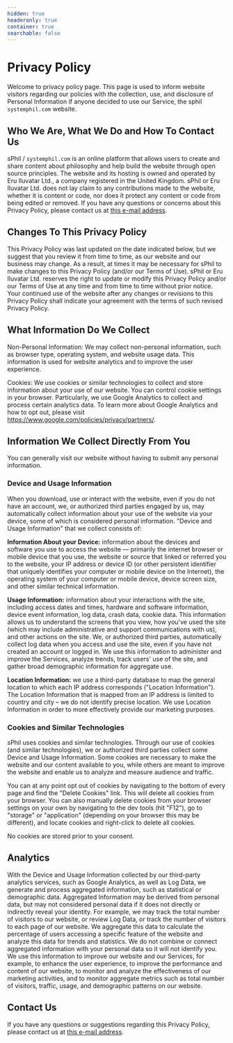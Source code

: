 ```yaml
---
hidden: true
headeronly: true
container: true
searchable: false
---
```


# Privacy Policy

Welcome to privacy policy page. This page is used to inform website visitors
regarding our policies with the collection, use, and disclosure of Personal
Information if anyone decided to use our Service, the sphil `systemphil.com`
website.

## Who We Are, What We Do and How To Contact Us

sPhil / `systemphil.com` is an online platform that allows users to create and
share content about philosophy and help build the website through open source
principles. The website and its hosting is owned and operated by Eru Iluvatar
Ltd., a company registered in the United Kingdom. sPhil or Eru Iluvatar Ltd.
does not lay claim to any contributions made to the website, whether it is
content or code, nor does it protect any content or code from being edited or
removed. If you have any questions or concerns about this Privacy Policy, please
contact us at [this e-mail address](mailto:service@systemphil.com).

## Changes To This Privacy Policy

This Privacy Policy was last updated on the date indicated below, but we suggest
that you review it from time to time, as our website and our business may
change. As a result, at times it may be necessary for sPhil to make changes to
this Privacy Policy (and/or our Terms of Use). sPhil or Eru Iluvatar Ltd.
reserves the right to update or modify this Privacy Policy and/or our Terms of
Use at any time and from time to time without prior notice. Your continued use
of the website after any changes or revisions to this Privacy Policy shall
indicate your agreement with the terms of such revised Privacy Policy.

## What Information Do We Collect

Non-Personal Information: We may collect non-personal information, such as
browser type, operating system, and website usage data. This information is used
for website analytics and to improve the user experience.

Cookies: We use cookies or similar technologies to collect and store information
about your use of our website. You can control cookie settings in your browser.
Particularly, we use Google Analytics to collect and process certain analytics
data. To learn more about Google Analytics and how to opt out, please visit
https://www.google.com/policies/privacy/partners/.

## Information We Collect Directly From You

You can generally visit our website without having to submit any personal
information.

### Device and Usage Information

When you download, use or interact with the website, even if you do not have an
account, we, or authorized third parties engaged by us, may automatically
collect information about your use of the website via your device, some of which
is considered personal information. "Device and Usage Information" that we
collect consists of:

**Information About your Device:** information about the devices and software
you use to access the website — primarily the internet browser or mobile device
that you use, the website or source that linked or referred you to the website,
your IP address or device ID (or other persistent identifier that uniquely
identifies your computer or mobile device on the Internet), the operating system
of your computer or mobile device, device screen size, and other similar
technical information.

**Usage Information:** information about your interactions with the site,
including access dates and times, hardware and software information, device
event information, log data, crash data, cookie data. This information allows us
to understand the screens that you view, how you've used the site (which may
include administrative and support communications with us), and other actions on
the site. We, or authorized third parties, automatically collect log data when
you access and use the site, even if you have not created an account or logged
in. We use this information to administer and improve the Services, analyze
trends, track users' use of the site, and gather broad demographic information
for aggregate use.

**Location Information:** we use a third-party database to map the general
location to which each IP address corresponds ("Location Information"). The
Location Information that is mapped from an IP address is limited to country and
city – we do not identify precise location. We use Location Information in order
to more effectively provide our marketing purposes.

### Cookies and Similar Technologies

sPhil uses cookies and similar technologies. Through our use of cookies (and
similar technologies), we or authorized third parties collect some Device and
Usage Information. Some cookies are necessary to make the website and our
content available to you, while others are meant to improve the website and
enable us to analyze and measure audience and traffic.

You can at any point opt out of cookies by navigating to the bottom of every
page and find the "Delete Cookies" link. This will delete all cookies from your
browser. You can also manually delete cookies from your browser settings on your
own by navigating to the dev tools (hit "F12"), go to "storage" or "application"
(depending on your browser this may be different), and locate cookies and
right-click to delete all cookies.

No cookies are stored prior to your consent.

## Analytics

With the Device and Usage Information collected by our third-party analytics
services, such as Google Analytics, as well as Log Data, we generate and process
aggregated information, such as statistical or demographic data. Aggregated
Information may be derived from personal data, but may not considered personal
data if it does not directly or indirectly reveal your identity. For example, we
may track the total number of visitors to our website, or review Log Data, or
track the number of visitors to each page of our website. We aggregate this data
to calculate the percentage of users accessing a specific feature of the website
and analyze this data for trends and statistics. We do not combine or connect
aggregated information with your personal data so it will not identify you. We
use this information to improve our website and our Services, for example, to
enhance the user experience, to improve the performance and content of our
website, to monitor and analyze the effectiveness of our marketing activities,
and to monitor aggregate metrics such as total number of visitors, traffic,
usage, and demographic patterns on our website.

## Contact Us

If you have any questions or suggestions regarding this Privacy Policy, please
contact us at [this e-mail address](mailto:service@systemphil.com).

